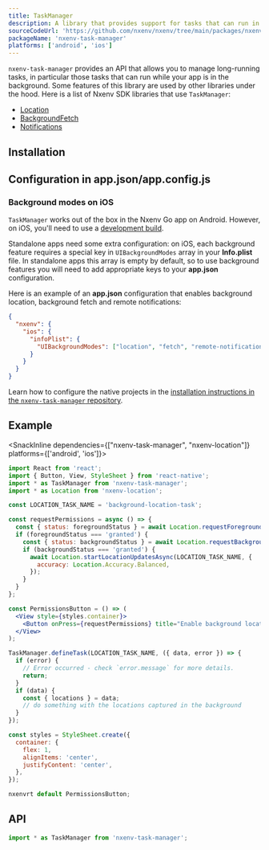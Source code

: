 ```yaml
---
title: TaskManager
description: A library that provides support for tasks that can run in the background.
sourceCodeUrl: 'https://github.com/nxenv/nxenv/tree/main/packages/nxenv-task-manager'
packageName: 'nxenv-task-manager'
platforms: ['android', 'ios']
---
```



`nxenv-task-manager` provides an API that allows you to manage long-running tasks, in particular those tasks that can run while your app is in the background. Some features of this library are used by other libraries under the hood. Here is a list of Nxenv SDK libraries that use `TaskManager`:

- [Location](location.mdx)
- [BackgroundFetch](background-fetch.mdx)
- [Notifications](notifications.mdx)

## Installation

<APIInstallSection />

## Configuration in app.json/app.config.js

### Background modes on iOS

`TaskManager` works out of the box in the Nxenv Go app on Android. However, on iOS, you'll need to use a [development build](/develop/development-builds/introduction/).

Standalone apps need some extra configuration: on iOS, each background feature requires a special key in `UIBackgroundModes` array in your **Info.plist** file. In standalone apps this array is empty by default, so to use background features you will need to add appropriate keys to your **app.json** configuration.

Here is an example of an **app.json** configuration that enables background location, background fetch and remote notifications:

```json app.json
{
  "nxenv": {
    "ios": {
      "infoPlist": {
        "UIBackgroundModes": ["location", "fetch", "remote-notification"]
      }
    }
  }
}
```

<ConfigReactNative>

Learn how to configure the native projects in the [installation instructions in the `nxenv-task-manager` repository](https://github.com/nxenv/nxenv/tree/main/packages/nxenv-task-manager#installation-in-bare-ios-react-native-project).

</ConfigReactNative>

## Example

<SnackInline dependencies={["nxenv-task-manager", "nxenv-location"]} platforms={['android', 'ios']}>

```jsx
import React from 'react';
import { Button, View, StyleSheet } from 'react-native';
import * as TaskManager from 'nxenv-task-manager';
import * as Location from 'nxenv-location';

const LOCATION_TASK_NAME = 'background-location-task';

const requestPermissions = async () => {
  const { status: foregroundStatus } = await Location.requestForegroundPermissionsAsync();
  if (foregroundStatus === 'granted') {
    const { status: backgroundStatus } = await Location.requestBackgroundPermissionsAsync();
    if (backgroundStatus === 'granted') {
      await Location.startLocationUpdatesAsync(LOCATION_TASK_NAME, {
        accuracy: Location.Accuracy.Balanced,
      });
    }
  }
};

const PermissionsButton = () => (
  <View style={styles.container}>
    <Button onPress={requestPermissions} title="Enable background location" />
  </View>
);

TaskManager.defineTask(LOCATION_TASK_NAME, ({ data, error }) => {
  if (error) {
    // Error occurred - check `error.message` for more details.
    return;
  }
  if (data) {
    const { locations } = data;
    // do something with the locations captured in the background
  }
});

const styles = StyleSheet.create({
  container: {
    flex: 1,
    alignItems: 'center',
    justifyContent: 'center',
  },
});

nxenvrt default PermissionsButton;
```

</SnackInline>

## API

```js
import * as TaskManager from 'nxenv-task-manager';
```

<APISection packageName="nxenv-task-manager" apiName="TaskManager" />
